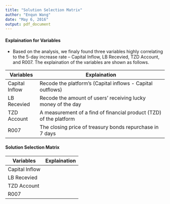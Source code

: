 ```yaml
---
title: "Solution Selection Matrix"
author: "Enqun Wang"
date: "May 6, 2016"
output: pdf_document
---
```


#### Explaination for Variables

- Based on the analysis, we finaly found three variables highly correlating to the 5-day increase rate -- Capital Inflow, LB Recevied, TZD Account, and R007. The explaination of the variables are shown as follows.

|Variables |Explaination |
|------------|------------------------------------------------|
|Capital Inflow |Recode the platform’s (Capital inflows - Capital outflows)|
|LB Recevied | Recode the amount of users’ receiving lucky money of the day|
|TZD Account | A measurement of a find of financial product (TZD) of the platform|
|R007 | The closing price of treasury bonds repurchase in 7 days|

#### Solution Selection Matrix

|Variables |Explaination |
|------------|------------------------------------------------|
|Capital Inflow | |
|LB Recevied | |
|TZD Account | |
|R007 | |











